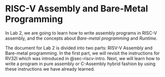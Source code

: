 # RISC-V Assembly and Bare-Metal Programming

In Lab 2, we are going to learn how to write assembly programs in RISC-V assembly, and the concepts about *Bare-metal programming* and *Runtime*.

The document for Lab 2 is divided into two parts: RISV-V Assembly and Bare-metal programming.
In the first part, we will revisit the instructions for RV32I which was introduced in @sec-riscv-intro.
Next, we will learn how to write a program in pure assembly or C-Assembly hybrid fashion by using these instructions we have already learned.
